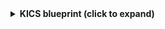 <details>
<summary><b>KICS blueprint (click to expand)</b></summary>

```json showLineNumbers
{
  "identifier": "checkmarxKics",
  "description": "Represents a KICS issue detected by Checkmarx One",
  "title": "Checkmarx KICS",
  "icon": "Checkmarx",
  "schema": {
    "properties": {
      "firstScanId": {
        "type": "string",
        "title": "First Scan ID",
        "description": "The identifier of the first scan in which this KICS issue was detected"
      },
      "status": {
        "type": "string",
        "title": "Status",
        "description": "The current status of the KICS issue, indicating if it is new, recurring, or has been fixed.",
        "enum": [
          "NEW",
          "RECURRENT",
          "FIXED"
        ],
        "enumColors": {
          "NEW": "lightGray",
          "RECURRENT": "lightGray",
          "FIXED": "lightGray"
        }
      },
      "state": {
        "type": "string",
        "description": "The state of the KICS issue, reflecting its verification and remediation status",
        "title": "State"
      },
      "severity": {
        "type": "string",
        "title": "Severity",
        "enum": [
          "LOW",
          "MEDIUM",
          "HIGH",
          "CRITICAL",
          "INFO"
        ],
        "enumColors": {
          "LOW": "lightGray",
          "MEDIUM": "lightGray",
          "HIGH": "lightGray",
          "CRITICAL": "lightGray",
          "INFO": "lightGray"
        }
      },
      "created": {
        "type": "string",
        "title": "Created At",
        "description": "The date and time when the KICS issue was first identified",
        "format": "date-time"
      },
      "description": {
        "icon": "DefaultProperty",
        "type": "string",
        "title": "Description",
        "description": "A description of the KICS issue."
      },
      "fileName": {
        "type": "string",
        "title": "File Name",
        "description": "The name of the file where the KICS issue was found."
      },
      "line": {
        "type": "string",
        "title": "Line Number",
        "description": "The line number in the file where the KICS issue occurs"
      },
      "platform": {
        "type": "string",
        "title": "Platform"
      },
      "issueType": {
        "type": "string",
        "title": "Issue Type",
        "description": "The type or category of the KICS issue"
      },
      "expectedValue": {
        "type": "string",
        "title": "Expected Value",
        "description": "The value that was expected in the configuration"
      },
      "value": {
        "type": "string",
        "title": "Value",
        "description": "The actual value found in the configuration that triggered the KICS issue"
      }
    },
    "required": []
  },
  "mirrorProperties": {},
  "calculationProperties": {},
  "aggregationProperties": {},
  "relations": {
    "scan": {
      "title": "Scan",
      "target": "checkmarxScan",
      "required": false,
      "many": false
    }
  }
}
```

</details>
